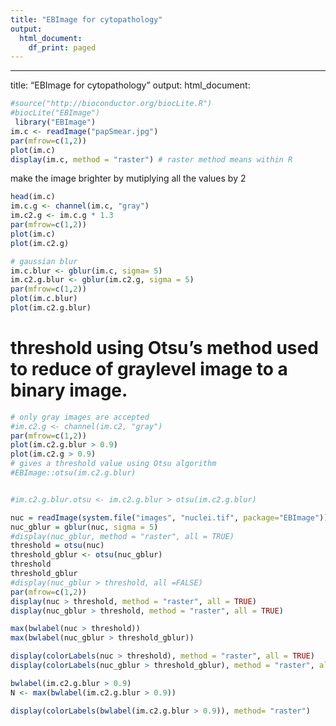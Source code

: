 ```yaml
---
title: "EBImage for cytopathology"
output:
  html_document:
    df_print: paged
---
```


---
title: "EBImage for cytopathology"
output:
  html_document:


```r
#source("http://bioconductor.org/biocLite.R")
#biocLite("EBImage")
 library("EBImage")
im.c <- readImage("papSmear.jpg")
par(mfrow=c(1,2))
plot(im.c)
display(im.c, method = "raster") # raster method means within R
```


 make the image brighter by mutiplying all the values by 2
 
```r
head(im.c)
im.c.g <- channel(im.c, "gray")
im.c2.g <- im.c.g * 1.3
par(mfrow=c(1,2))
plot(im.c)
plot(im.c2.g)

```
 

```r
# gaussian blur
im.c.blur <- gblur(im.c, sigma= 5)
im.c2.g.blur <- gblur(im.c2.g, sigma = 5)
par(mfrow=c(1,2))
plot(im.c.blur)
plot(im.c2.g.blur)
```



# threshold using Otsu's method used to reduce of graylevel image to a binary image.
```r
# only gray images are accepted
#im.c2.g <- channel(im.c2, "gray")
par(mfrow=c(1,2))
plot(im.c2.g.blur > 0.9)
plot(im.c2.g > 0.9)
# gives a threshold value using Otsu algorithm
#EBImage::otsu(im.c2.g.blur)


#im.c2.g.blur.otsu <- im.c2.g.blur > otsu(im.c2.g.blur)

```

```r
nuc = readImage(system.file("images", "nuclei.tif", package="EBImage"))
nuc_gblur = gblur(nuc, sigma = 5)
#display(nuc_gblur, method = "raster", all = TRUE)
threshold = otsu(nuc)
threshold_gblur <- otsu(nuc_gblur) 
threshold
threshold_gblur
#display(nuc_gblur > threshold, all =FALSE)
par(mfrow=c(1,2))
display(nuc > threshold, method = "raster", all = TRUE)
display(nuc_gblur > threshold, method = "raster", all = TRUE)

max(bwlabel(nuc > threshold))
max(bwlabel(nuc_gblur > threshold_gblur))

display(colorLabels(nuc > threshold), method = "raster", all = TRUE)
display(colorLabels(nuc_gblur > threshold_gblur), method = "raster", all = TRUE)

```










```r
bwlabel(im.c2.g.blur > 0.9)
N <- max(bwlabel(im.c2.g.blur > 0.9))
```


```r
display(colorLabels(bwlabel(im.c2.g.blur > 0.9)), method= "raster") 
```

